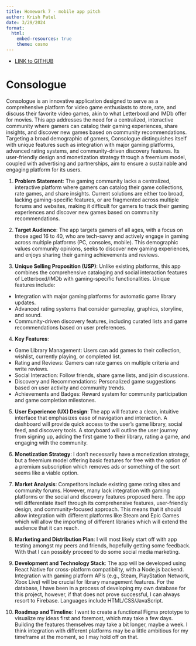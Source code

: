```yaml
---
title: Homework 7 - mobile app pitch
author: Krish Patel
date: 3/29/2024
format:
  html:
    embed-resources: true
    theme: cosmo
---
```


* [LINK to GITHUB](https://github.com/cmsc-vcu/cmsc475-sp2024-hw7-kriishpatell)

# Consologue

Consologue is an innovative application designed to serve as a comprehensive platform for video game enthusiasts to store, rate, and discuss their favorite video games, akin to what Letterboxd and IMDb offer for movies. This app addresses the need for a centralized, interactive community where gamers can catalog their gaming experiences, share insights, and discover new games based on community recommendations. Targeting a broad demographic of gamers, Consologue distinguishes itself with unique features such as integration with major gaming platforms, advanced rating systems, and community-driven discovery features. Its user-friendly design and monetization strategy through a freemium model, coupled with advertising and partnerships, aim to ensure a sustainable and engaging platform for its users.

1. **Problem Statement**: The gaming community lacks a centralized, interactive platform where gamers can catalog their game collections, rate games, and share insights. Current solutions are either too broad, lacking gaming-specific features, or are fragmented across multiple forums and websites, making it difficult for gamers to track their gaming experiences and discover new games based on community recommendations.

2. **Target Audience**: The app targets gamers of all ages, with a focus on those aged 16 to 40, who are tech-savvy and actively engage in gaming across multiple platforms (PC, consoles, mobile). This demographic values community opinions, seeks to discover new gaming experiences, and enjoys sharing their gaming achievements and reviews.

3. **Unique Selling Proposition (USP)**: Unlike existing platforms, this app combines the comprehensive cataloging and social interaction features of Letterboxd/IMDb with gaming-specific functionalities. Unique features include:
- Integration with major gaming platforms for automatic game library updates.
- Advanced rating systems that consider gameplay, graphics, storyline, and sound.
- Community-driven discovery features, including curated lists and game recommendations based on user preferences.

4. **Key Features**: 
- Game Library Management: Users can add games to their collection, wishlist, currently playing, or completed list.
- Rating and Reviews: Gamers can rate games on multiple criteria and write reviews.
- Social Interaction: Follow friends, share game lists, and join discussions.
- Discovery and Recommendations: Personalized game suggestions based on user activity and community trends.
- Achievements and Badges: Reward system for community participation and game completion milestones.

5. **User Experience (UX) Design**: The app will feature a clean, intuitive interface that emphasizes ease of navigation and interaction. A dashboard will provide quick access to the user's game library, social feed, and discovery tools. A storyboard will outline the user journey from signing up, adding the first game to their library, rating a game, and engaging with the community.

6. **Monetization Strategy**: I don't necessarily have a monetization strategy, but a freemium model offering basic features for free with the option of a premium subscription which removes ads or something of the sort seems like a viable option. 

7. **Market Analysis**: Competitors include existing game rating sites and community forums. However, many lack integration with gaming platforms or the social and discovery features proposed here. The app will differentiate itself through its comprehensive features, user-friendly design, and community-focused approach. This means that it should allow integration with different platforms like Steam and Epic Games which will allow the importing of different libraries which will extend the audience that it can reach. 

8. **Marketing and Distribution Plan**: I will most likely start off with app testing amongst my peers and friends, hopefully getting some feedback. With that I can possibly proceed to do some social media marketing. 

9. **Development and Technology Stack**: The app will be developed using React Native for cross-platform compatibility, with a Node.js backend. Integration with gaming platform APIs (e.g., Steam, PlayStation Network, Xbox Live) will be crucial for library management features. For the database, I have been in a process of developing my own database for this project, however, if that does not prove successful, I can always resort to Firebase. Languages include HTML/CSS/JavaScript. 

10. **Roadmap and Timeline**: I want to create a functional Figma prototype to visualize my ideas first and foremost, which may take a few days. Building the features themselves may take a bit longer, maybe a week. I think integration with different platforms may be a little ambitious for my timeframe at the moment, so I may hold off on that. 